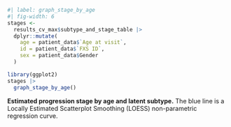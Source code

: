 
::: {#suppfig-stage-by-age}

```r
#| label: graph_stage_by_age
#| fig-width: 6
stages <-
  results_cv_max$subtype_and_stage_table |>
  dplyr::mutate(
    age = patient_data$`Age at visit`,
    id = patient_data$`FXS ID`,
    sex = patient_data$Gender
  )

library(ggplot2)
stages |>
  graph_stage_by_age()

```

**Estimated progression stage by age and latent subtype.**
The blue line is a Locally Estimated Scatterplot Smoothing (LOESS)
non-parametric regression curve.

:::
